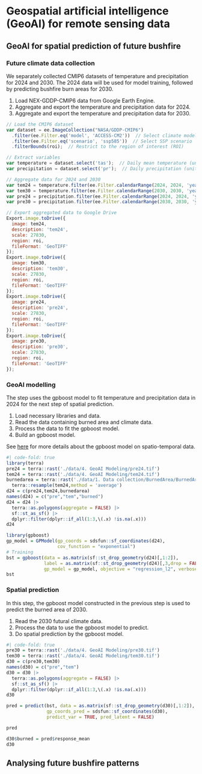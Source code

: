 # Geospatial artificial intelligence (GeoAI) for remote sensing data

## GeoAI for spatial prediction of future bushfire 

### Future climate data collection

::: {.callout-tip title="Aim"}
We separately collected CMIP6 datasets of temperature and precipitation for 2024 and 2030. The 2024 data will be used for model training, followed by predicting bushfire burn areas for 2030.
:::

::: {.callout-caution title="Description of steps"}
1.	Load NEX-GDDP-CMIP6 data from Google Earth Engine.  
2.	Aggregate and export the temperature and precipitation data for 2024.  
3.	Aggregate and export the temperature and precipitation data for 2030.  
:::

```js
// Load the CMIP6 dataset
var dataset = ee.ImageCollection("NASA/GDDP-CMIP6")
  .filter(ee.Filter.eq('model', 'ACCESS-CM2'))  // Select climate model
  .filter(ee.Filter.eq('scenario', 'ssp585'))  // Select SSP scenario
  .filterBounds(roi);  // Restrict to the region of interest (ROI)

// Extract variables
var temperature = dataset.select('tas');  // Daily mean temperature (unit: K)
var precipitation = dataset.select('pr');  // Daily precipitation (unit: kg m-2 s-1)

// Aggregate data for 2024 and 2030
var tem24 = temperature.filter(ee.Filter.calendarRange(2024, 2024, 'year')).mean().clip(roi).subtract(273.15);  // Annual mean temperature for 2024 (°C)
var tem30 = temperature.filter(ee.Filter.calendarRange(2030, 2030, 'year')).mean().clip(roi).subtract(273.15);  // Annual mean temperature for 2030 (°C)
var pre24 = precipitation.filter(ee.Filter.calendarRange(2024, 2024, 'year')).sum().clip(roi).multiply(86400).multiply(365);  // Annual total precipitation for 2024 (mm)
var pre30 = precipitation.filter(ee.Filter.calendarRange(2030, 2030, 'year')).sum().clip(roi).multiply(86400).multiply(365);  // Annual total precipitation for 2030 (mm)

// Export aggregated data to Google Drive
Export.image.toDrive({
  image: tem24,
  description: 'tem24',
  scale: 27830,
  region: roi,
  fileFormat: 'GeoTIFF'
});
Export.image.toDrive({
  image: tem30,
  description: 'tem30',
  scale: 27830,
  region: roi,
  fileFormat: 'GeoTIFF'
});
Export.image.toDrive({
  image: pre24,
  description: 'pre24',
  scale: 27830,
  region: roi,
  fileFormat: 'GeoTIFF'
});
Export.image.toDrive({
  image: pre30,
  description: 'pre30',
  scale: 27830,
  region: roi,
  fileFormat: 'GeoTIFF'
});
```

### GeoAI modelling

::: {.callout-tip title="Aim"}
The step uses the gpboost model to fit temperature and precipitation data in 2024 for the next step of spatial prediction.
:::

::: {.callout-caution title="Description of steps"}
1.	Load necessary libraries and data.
2.	Read the data containing burned area and climate data.
3.  Process the data to fit the gpboost model.
4.	Build an gpboost model.
:::

See [here](https://towardsdatascience.com/tree-boosting-for-spatial-data-789145d6d97d/?sk=4f9924d378dbb517e883fc9c612c34f1) for more details about the gpboost model on spatio-temporal data.

```r
#| code-fold: true
library(terra)
pre24 = terra::rast('./data/4. GeoAI Modeling/pre24.tif')
tem24 = terra::rast('./data/4. GeoAI Modeling/tem24.tif')
burnedarea = terra::rast('./data/1. Data collection/BurnedArea/BurnedArea_2024.tif') |> 
  terra::resample(tem24,method = 'average')
d24 = c(pre24,tem24,burnedarea)
names(d24) = c("pre","tem","burned")
d24 = d24 |> 
  terra::as.polygons(aggregate = FALSE) |> 
  sf::st_as_sf() |> 
  dplyr::filter(dplyr::if_all(1:3,\(.x) !is.na(.x)))
d24

library(gpboost)
gp_model = GPModel(gp_coords = sdsfun::sf_coordinates(d24), 
                   cov_function = "exponential")
# Training
bst = gpboost(data = as.matrix(sf::st_drop_geometry(d24)[,1:2]), 
              label = as.matrix(sf::st_drop_geometry(d24)[,3,drop = FALSE]), 
              gp_model = gp_model, objective = "regression_l2", verbose = 0)
bst
```

### Spatial prediction

::: {.callout-tip title="Aim"}
In this step, the gpboost model constructed in the previous step is used to predict the burned area of 2030.
:::

::: {.callout-caution title="Description of steps"}
1.	Read the 2030 futural climate data.
2.  Process the data to use the gpboost model to predict.
3.	Do spatial prediction by the gpboost model.
:::

```r
#| code-fold: true
pre30 = terra::rast('./data/4. GeoAI Modeling/pre30.tif')
tem30 = terra::rast('./data/4. GeoAI Modeling/tem30.tif')
d30 = c(pre30,tem30)
names(d30) = c("pre","tem")
d30 = d30 |> 
  terra::as.polygons(aggregate = FALSE) |> 
  sf::st_as_sf() |> 
  dplyr::filter(dplyr::if_all(1:3,\(.x) !is.na(.x)))
d30

pred = predict(bst, data = as.matrix(sf::st_drop_geometry(d30)[,1:2]), 
               gp_coords_pred = sdsfun::sf_coordinates(d30), 
               predict_var = TRUE, pred_latent = FALSE)

pred

d30$burned = pred$response_mean
d30
```

## Analysing future bushfire patterns